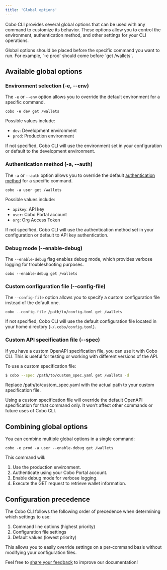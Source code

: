 ```yaml
---
title: 'Global options'
---
```


Cobo CLI provides several global options that can be used with any command to customize its behavior. These options allow you to control the environment, authentication method, and other settings for your CLI operations.

<Note>
Global options should be placed before the specific command you want to run. For example, `-e prod` should come before `get /wallets`.
</Note>

## Available global options

### Environment selection (-e, --env)

The `-e` or `--env` option allows you to override the default environment for a specific command.


```shell
cobo -e dev get /wallets
```

Possible values include:
- `dev`: Development environment
- `prod`: Production environment

If not specified, Cobo CLI will use the environment set in your configuration or default to the development environment.

### Authentication method (-a, --auth)

The `-a` or `--auth` option allows you to override the default [authentication method](/v2/developer-tools/cobo-cli/login-and-authentication#manage-authentication-methods) for a specific command.


```shell
cobo -a user get /wallets
```

Possible values include:
- `apikey`: API key
- `user`: Cobo Portal account
- `org`: Org Access Token

If not specified, Cobo CLI will use the authentication method set in your configuration or default to API key authentication.

### Debug mode (--enable-debug)

The `--enable-debug` flag enables debug mode, which provides verbose logging for troubleshooting purposes.


```shell
cobo --enable-debug get /wallets
```

### Custom configuration file (--config-file)

The `--config-file` option allows you to specify a custom configuration file instead of the default one.



```shell
cobo --config-file /path/to/config.toml get /wallets 
```

If not specified, Cobo CLI will use the default configuration file located in your home directory (`~/.cobo/config.toml`).

### Custom API specification file (--spec)

If you have a custom OpenAPI specification file, you can use it with Cobo CLI. This is useful for testing or working with different versions of the API.

To use a custom specification file:

```bash
$ cobo --spec /path/to/custom_spec.yaml get /wallets -d
```

Replace /path/to/custom_spec.yaml with the actual path to your custom specification file.

<Note>Using a custom specification file will override the default OpenAPI specification for that command only. It won’t affect other commands or future uses of Cobo CLI.</Note>


## Combining global options

You can combine multiple global options in a single command:

```shell
cobo -e prod -a user --enable-debug get /wallets
```

This command will:
1. Use the production environment.
2. Authenticate using your Cobo Portal account.
3. Enable debug mode for verbose logging.
4. Execute the GET request to retrieve wallet information.

## Configuration precedence

The Cobo CLI follows the following order of precedence when determining which settings to use:

1. Command line options (highest priority)
2. Configuration file settings
3. Default values (lowest priority)

This allows you to easily override settings on a per-command basis without modifying your configuration files.



<Tip>Feel free to [share your feedback](https://forms.zohopublic.com/cobo/form/DocumentFeedbackForm/formperma/QvLOhxJv1_JMsJ-1dleZ8Itb_7rzN-LtgvsDdxosoVI) to improve our documentation!</Tip>